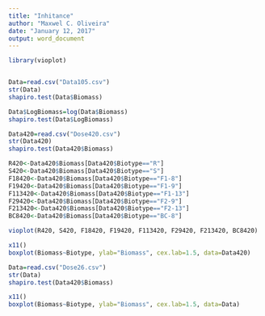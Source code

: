 ---
title: "Inhitance"
author: "Maxwel C. Oliveira"
date: "January 12, 2017"
output: word_document
---
```{r}
library(vioplot) 
```


```{r}

```




```{r Dose 105}
Data=read.csv("Data105.csv")
str(Data)
shapiro.test(Data$Biomass)
```


```{r}
Data$LogBiomass=log(Data$Biomass)
shapiro.test(Data$LogBiomass)
```



```{r Dose 420}
Data420=read.csv("Dose420.csv")
str(Data420)
shapiro.test(Data420$Biomass)
```


```{r}
R420<-Data420$Biomass[Data420$Biotype=="R"]
S420<-Data420$Biomass[Data420$Biotype=="S"]
F18420<-Data420$Biomass[Data420$Biotype=="F1-8"]
F19420<-Data420$Biomass[Data420$Biotype=="F1-9"]
F113420<-Data420$Biomass[Data420$Biotype=="F1-13"]
F29420<-Data420$Biomass[Data420$Biotype=="F2-9"]
F213420<-Data420$Biomass[Data420$Biotype=="F2-13"]
BC8420<-Data420$Biomass[Data420$Biotype=="BC-8"]

vioplot(R420, S420, F18420, F19420, F113420, F29420, F213420, BC8420)
```

```{r Dose 420, echo=FALSE}
x11()
boxplot(Biomass~Biotype, ylab="Biomass", cex.lab=1.5, data=Data420)
```


```{r Dose 26}
Data=read.csv("Dose26.csv")
str(Data)
shapiro.test(Data420$Biomass)
```

```{r Dose 26, echo=FALSE}
x11()
boxplot(Biomass~Biotype, ylab="Biomass", cex.lab=1.5, data=Data)
```
